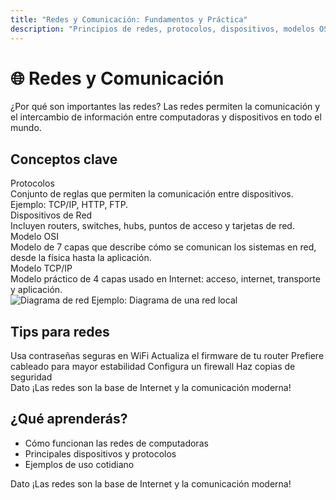 ```yaml
---
title: "Redes y Comunicación: Fundamentos y Práctica"
description: "Principios de redes, protocolos, dispositivos, modelos OSI/TCP-IP y ejemplos prácticos."
---
```


# 🌐 Redes y Comunicación

<Alert>
  <AlertTitle>¿Por qué son importantes las redes?</AlertTitle>
  <AlertDescription>
    Las redes permiten la comunicación y el intercambio de información entre computadoras y dispositivos en todo el mundo.
  </AlertDescription>
</Alert>


## Conceptos clave

<div className="grid grid-cols-1 md:grid-cols-2 gap-6 my-8">
  <Card className="w-full flex flex-col items-center">
    <CardTitle>Protocolos</CardTitle>
    <div className="text-center">Conjunto de reglas que permiten la comunicación entre dispositivos. Ejemplo: TCP/IP, HTTP, FTP.</div>
  </Card>
  <Card className="w-full flex flex-col items-center">
    <CardTitle>Dispositivos de Red</CardTitle>
    <div className="text-center">Incluyen routers, switches, hubs, puntos de acceso y tarjetas de red.</div>
  </Card>
  <Card className="w-full flex flex-col items-center">
    <CardTitle>Modelo OSI</CardTitle>
    <div className="text-center">Modelo de 7 capas que describe cómo se comunican los sistemas en red, desde la física hasta la aplicación.</div>
  </Card>
  <Card className="w-full flex flex-col items-center">
    <CardTitle>Modelo TCP/IP</CardTitle>
    <div className="text-center">Modelo práctico de 4 capas usado en Internet: acceso, internet, transporte y aplicación.</div>
  </Card>
</div>

<div className="my-8 flex flex-col items-center">
  <img src="/pc/redes-diagrama.png" alt="Diagrama de red" className="w-full max-w-md rounded-lg border shadow" />
  <span className="text-xs text-muted-foreground mt-2">Ejemplo: Diagrama de una red local</span>
</div>

## Tips para redes

<div className="flex flex-wrap gap-3 my-6">
  <Badge variant="outline">Usa contraseñas seguras en WiFi</Badge>
  <Badge variant="outline">Actualiza el firmware de tu router</Badge>
  <Badge variant="outline">Prefiere cableado para mayor estabilidad</Badge>
  <Badge variant="outline">Configura un firewall</Badge>
  <Badge variant="outline">Haz copias de seguridad</Badge>
</div>

<Alert>
  <AlertTitle>Dato</AlertTitle>
  <AlertDescription>
    ¡Las redes son la base de Internet y la comunicación moderna!
  </AlertDescription>
</Alert>

## ¿Qué aprenderás?

- Cómo funcionan las redes de computadoras
- Principales dispositivos y protocolos
- Ejemplos de uso cotidiano

<Alert>
  <AlertTitle>Dato</AlertTitle>
  <AlertDescription>
    ¡Las redes son la base de Internet y la comunicación moderna!
  </AlertDescription>
</Alert>
